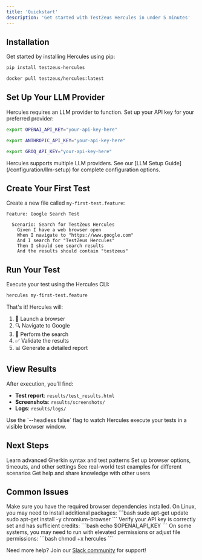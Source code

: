 ```yaml
---
title: 'Quickstart'
description: 'Get started with TestZeus Hercules in under 5 minutes'
---
```


## Installation

Get started by installing Hercules using pip:

<CodeGroup>

```bash pip
pip install testzeus-hercules
```

```bash Docker
docker pull testzeus/hercules:latest
```

</CodeGroup>

## Set Up Your LLM Provider

Hercules requires an LLM provider to function. Set up your API key for your preferred provider:

<CodeGroup>

```bash OpenAI
export OPENAI_API_KEY="your-api-key-here"
```

```bash Anthropic
export ANTHROPIC_API_KEY="your-api-key-here"
```

```bash Groq
export GROQ_API_KEY="your-api-key-here"
```

</CodeGroup>

<Note>
  Hercules supports multiple LLM providers. See our [LLM Setup Guide](/configuration/llm-setup) for complete configuration options.
</Note>

## Create Your First Test

Create a new file called `my-first-test.feature`:

```gherkin my-first-test.feature
Feature: Google Search Test

  Scenario: Search for TestZeus Hercules
    Given I have a web browser open
    When I navigate to "https://www.google.com"
    And I search for "TestZeus Hercules"
    Then I should see search results
    And the results should contain "testzeus"
```

## Run Your Test

Execute your test using the Hercules CLI:

```bash
hercules my-first-test.feature
```

That's it! Hercules will:
1. 🚀 Launch a browser
2. 🔍 Navigate to Google
3. 📝 Perform the search
4. ✅ Validate the results
5. 📊 Generate a detailed report

## View Results

After execution, you'll find:
- **Test report**: `results/test_results.html`
- **Screenshots**: `results/screenshots/`
- **Logs**: `results/logs/`

<Tip>
  Use the `--headless false` flag to watch Hercules execute your tests in a visible browser window.
</Tip>

## Next Steps

<CardGroup cols={2}>
  <Card
    title="Write More Complex Tests"
    icon="code"
    href="/testing/writing-first-test"
  >
    Learn advanced Gherkin syntax and test patterns
  </Card>
  <Card
    title="Configure Environment"
    icon="gear"
    href="/configuration/environment-variables"
  >
    Set up browser options, timeouts, and other settings
  </Card>
  <Card
    title="Explore Examples"
    icon="book-open"
    href="/examples/ui-automation"
  >
    See real-world test examples for different scenarios
  </Card>
  <Card
    title="Join Community"
    icon="users"
    href="/community/slack"
  >
    Get help and share knowledge with other users
  </Card>
</CardGroup>

## Common Issues

<AccordionGroup>
  <Accordion title="Browser not launching">
    Make sure you have the required browser dependencies installed. On Linux, you may need to install additional packages:
    ```bash
    sudo apt-get update
    sudo apt-get install -y chromium-browser
    ```
  </Accordion>

  <Accordion title="LLM API errors">
    Verify your API key is correctly set and has sufficient credits:
    ```bash
    echo $OPENAI_API_KEY
    ```
  </Accordion>

  <Accordion title="Permission errors">
    On some systems, you may need to run with elevated permissions or adjust file permissions:
    ```bash
    chmod +x hercules
    ```
  </Accordion>
</AccordionGroup>

Need more help? Join our [Slack community](https://join.slack.com/t/testzeuscommunityhq/shared_invite/zt-2v2br8wog-FAmo_76xRHx~k~1oNaGQ0Q) for support!
